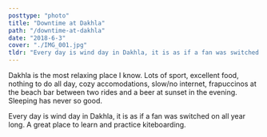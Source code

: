```yaml
---
posttype: "photo"
title: "Downtime at Dakhla"
path: "/downtime-at-dakhla"
date: "2018-6-3"
cover: "./IMG_001.jpg"
tldr: "Every day is wind day in Dakhla, it is as if a fan was switched on all year long. A great place to learn and practice kiteboarding."
---
```




<MetaBox>
<Data caption="Year" nodata="2018"/>
<Data caption="Country" nodata="Morocco"/>
<Data caption="Camera" nodata="Sony NEX5-N"/>
</MetaBox>

Dakhla is the most relaxing place I know. Lots of sport, excellent food, nothing to do all day, cozy accomodations, slow/no  internet, frapuccinos at the beach bar between two rides and a beer at sunset in the evening. Sleeping has never so good.

Every day is wind day in Dakhla, it is as if a fan was switched on all year long. A great place to learn and practice kiteboarding.

<ZoomImage src={IMG_002} />
<ZoomImage src={IMG_003} />
<ZoomImage src={IMG_004} />

<GridBlock>
    <ZoomImage src={IMG_005} />
    <ZoomImage src={IMG_006} />
</GridBlock>

<ZoomImage src={IMG_007} />
<ZoomImage src={IMG_008} />

<GridBlock>
    <ZoomImage src={IMG_009} />
    <ZoomImage src={IMG_010} />
</GridBlock>

<ZoomImage src={IMG_011} />













